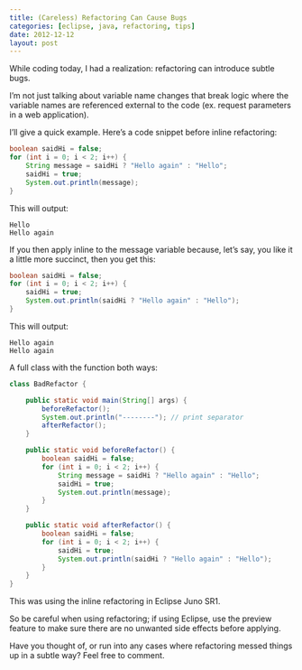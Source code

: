 ```yaml
---
title: (Careless) Refactoring Can Cause Bugs
categories: [eclipse, java, refactoring, tips]
date: 2012-12-12
layout: post
---
```

While coding today, I had a realization: refactoring can introduce subtle bugs.

I'm not just talking about variable name changes that break logic where the
variable names are referenced external to the code (ex. request parameters in a
web application).

I'll give a quick example. Here's a code snippet before inline refactoring:

```java
boolean saidHi = false;
for (int i = 0; i < 2; i++) {
    String message = saidHi ? "Hello again" : "Hello";
    saidHi = true;
    System.out.println(message);
}
```

This will output:

    Hello
    Hello again

If you then apply inline to the message variable because, let's say, you like
it a little more succinct, then you get this:

```java
boolean saidHi = false;
for (int i = 0; i < 2; i++) {
    saidHi = true;
    System.out.println(saidHi ? "Hello again" : "Hello");
}
```

This will output:

    Hello again
    Hello again

A full class with the function both ways:

```.java
class BadRefactor {

    public static void main(String[] args) {
        beforeRefactor();
        System.out.println("--------"); // print separator
        afterRefactor();
    }

    public static void beforeRefactor() {
        boolean saidHi = false;
        for (int i = 0; i < 2; i++) {
            String message = saidHi ? "Hello again" : "Hello";
            saidHi = true;
            System.out.println(message);
        }
    }

    public static void afterRefactor() {
        boolean saidHi = false;
        for (int i = 0; i < 2; i++) {
            saidHi = true;
            System.out.println(saidHi ? "Hello again" : "Hello");
        }
    }
}
```

This was using the inline refactoring in Eclipse Juno SR1.

So be careful when using refactoring; if using Eclipse, use the preview feature
to make sure there are no unwanted side effects before applying.

Have you thought of, or run into any cases where refactoring messed things up
in a subtle way? Feel free to comment.
